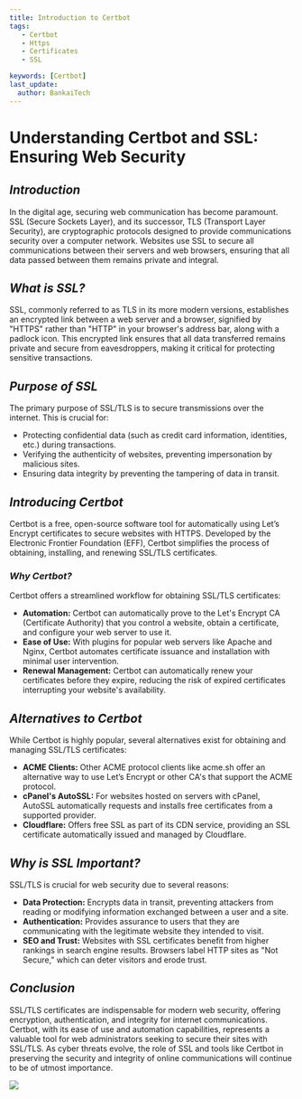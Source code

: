 ---
title: Introduction to Certbot
tags:
   - Certbot
   - Https
   - Certificates
   - SSL

keywords: [Certbot]
last_update:
  author: BankaiTech
---

# **Understanding Certbot and SSL: Ensuring Web Security**

## ***Introduction***

In the digital age, securing web communication has become paramount. SSL (Secure Sockets Layer), and its successor, TLS (Transport Layer Security), are cryptographic protocols designed to provide communications security over a computer network. Websites use SSL to secure all communications between their servers and web browsers, ensuring that all data passed between them remains private and integral.

## ***What is SSL?***

SSL, commonly referred to as TLS in its more modern versions, establishes an encrypted link between a web server and a browser, signified by "HTTPS" rather than "HTTP" in your browser's address bar, along with a padlock icon. This encrypted link ensures that all data transferred remains private and secure from eavesdroppers, making it critical for protecting sensitive transactions.

## ***Purpose of SSL***

The primary purpose of SSL/TLS is to secure transmissions over the internet. This is crucial for:

- Protecting confidential data (such as credit card information, identities, etc.) during transactions.
- Verifying the authenticity of websites, preventing impersonation by malicious sites.
- Ensuring data integrity by preventing the tampering of data in transit.

## ***Introducing Certbot***

Certbot is a free, open-source software tool for automatically using Let’s Encrypt certificates to secure websites with HTTPS. Developed by the Electronic Frontier Foundation (EFF), Certbot simplifies the process of obtaining, installing, and renewing SSL/TLS certificates.

### *Why Certbot?*

Certbot offers a streamlined workflow for obtaining SSL/TLS certificates:

- **Automation:** Certbot can automatically prove to the Let's Encrypt CA (Certificate Authority) that you control a website, obtain a certificate, and configure your web server to use it.
- **Ease of Use:** With plugins for popular web servers like Apache and Nginx, Certbot automates certificate issuance and installation with minimal user intervention.
- **Renewal Management:** Certbot can automatically renew your certificates before they expire, reducing the risk of expired certificates interrupting your website's availability.

## ***Alternatives to Certbot***

While Certbot is highly popular, several alternatives exist for obtaining and managing SSL/TLS certificates:

- **ACME Clients:** Other ACME protocol clients like acme.sh offer an alternative way to use Let’s Encrypt or other CA's that support the ACME protocol.
- **cPanel's AutoSSL:** For websites hosted on servers with cPanel, AutoSSL automatically requests and installs free certificates from a supported provider.
- **Cloudflare:** Offers free SSL as part of its CDN service, providing an SSL certificate automatically issued and managed by Cloudflare.

## ***Why is SSL Important?***

SSL/TLS is crucial for web security due to several reasons:

- **Data Protection:** Encrypts data in transit, preventing attackers from reading or modifying information exchanged between a user and a site.
- **Authentication:** Provides assurance to users that they are communicating with the legitimate website they intended to visit.
- **SEO and Trust:** Websites with SSL certificates benefit from higher rankings in search engine results. Browsers label HTTP sites as "Not Secure," which can deter visitors and erode trust.

## ***Conclusion***

SSL/TLS certificates are indispensable for modern web security, offering encryption, authentication, and integrity for internet communications. Certbot, with its ease of use and automation capabilities, represents a valuable tool for web administrators seeking to secure their sites with SSL/TLS. As cyber threats evolve, the role of SSL and tools like Certbot in preserving the security and integrity of online communications will continue to be of utmost importance.

<a href="https://www.buymeacoffee.com/BankaiTech"><img src="https://img.buymeacoffee.com/button-api/?text=Buy me a beer&emoji=🍺&slug=BankaiTech&button_colour=FFDD00&font_colour=000000&font_family=Cookie&outline_colour=000000&coffee_colour=ffffff" /></a>
